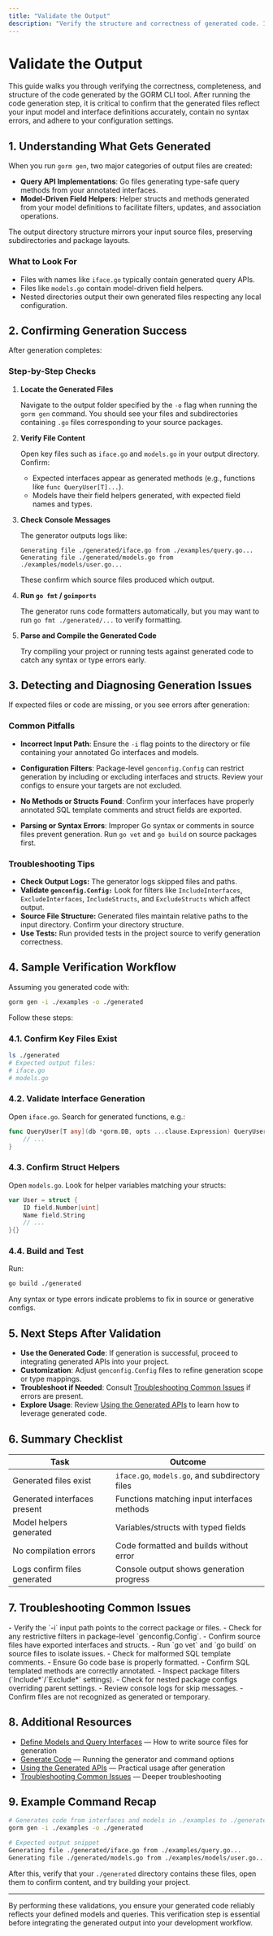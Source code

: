 ```yaml
---
title: "Validate the Output"
description: "Verify the structure and correctness of generated code. Includes tips on what files to expect and how to check for generation errors or gaps."
---
```


# Validate the Output

This guide walks you through verifying the correctness, completeness, and structure of the code generated by the GORM CLI tool. After running the code generation step, it is critical to confirm that the generated files reflect your input model and interface definitions accurately, contain no syntax errors, and adhere to your configuration settings.

## 1. Understanding What Gets Generated

When you run `gorm gen`, two major categories of output files are created:

- **Query API Implementations**: Go files generating type-safe query methods from your annotated interfaces.
- **Model-Driven Field Helpers**: Helper structs and methods generated from your model definitions to facilitate filters, updates, and association operations.

The output directory structure mirrors your input source files, preserving subdirectories and package layouts.

### What to Look For

- Files with names like `iface.go` typically contain generated query APIs.
- Files like `models.go` contain model-driven field helpers.
- Nested directories output their own generated files respecting any local configuration.


## 2. Confirming Generation Success

After generation completes:

### Step-by-Step Checks

1. **Locate the Generated Files**

   Navigate to the output folder specified by the `-o` flag when running the `gorm gen` command. You should see your files and subdirectories containing `.go` files corresponding to your source packages.

2. **Verify File Content**

   Open key files such as `iface.go` and `models.go` in your output directory. Confirm:

   - Expected interfaces appear as generated methods (e.g., functions like `func QueryUser[T]...`).
   - Models have their field helpers generated, with expected field names and types.

3. **Check Console Messages**

   The generator outputs logs like:

   ```
   Generating file ./generated/iface.go from ./examples/query.go...
   Generating file ./generated/models.go from ./examples/models/user.go...
   ```

   These confirm which source files produced which output.

4. **Run `go fmt` / `goimports`**

   The generator runs code formatters automatically, but you may want to run `go fmt ./generated/...` to verify formatting.

5. **Parse and Compile the Generated Code**

   Try compiling your project or running tests against generated code to catch any syntax or type errors early.


## 3. Detecting and Diagnosing Generation Issues

If expected files or code are missing, or you see errors after generation:

### Common Pitfalls

- **Incorrect Input Path**: Ensure the `-i` flag points to the directory or file containing your annotated Go interfaces and models.

- **Configuration Filters**: Package-level `genconfig.Config` can restrict generation by including or excluding interfaces and structs. Review your configs to ensure your targets are not excluded.

- **No Methods or Structs Found**: Confirm your interfaces have properly annotated SQL template comments and struct fields are exported.

- **Parsing or Syntax Errors**: Improper Go syntax or comments in source files prevent generation. Run `go vet` and `go build` on source packages first.


### Troubleshooting Tips

- **Check Output Logs:** The generator logs skipped files and paths.
- **Validate `genconfig.Config:`** Look for filters like `IncludeInterfaces`, `ExcludeInterfaces`, `IncludeStructs`, and `ExcludeStructs` which affect output.
- **Source File Structure:** Generated files maintain relative paths to the input directory. Confirm your directory structure.
- **Use Tests:** Run provided tests in the project source to verify generation correctness.


## 4. Sample Verification Workflow

Assuming you generated code with:

```bash
gorm gen -i ./examples -o ./generated
```

Follow these steps:

### 4.1. Confirm Key Files Exist

```bash
ls ./generated
# Expected output files:
# iface.go
# models.go
```

### 4.2. Validate Interface Generation

Open `iface.go`. Search for generated functions, e.g.: 

```go
func QueryUser[T any](db *gorm.DB, opts ...clause.Expression) QueryUserInterface[T] {
    // ...
}
```

### 4.3. Confirm Struct Helpers

Open `models.go`. Look for helper variables matching your structs:

```go
var User = struct {
    ID field.Number[uint]
    Name field.String
    // ...
}{}
```

### 4.4. Build and Test

Run:

```bash
go build ./generated
```

Any syntax or type errors indicate problems to fix in source or generative configs.


## 5. Next Steps After Validation

- **Use the Generated Code**: If generation is successful, proceed to integrating generated APIs into your project.
- **Customization**: Adjust `genconfig.Config` files to refine generation scope or type mappings.
- **Troubleshoot if Needed**: Consult [Troubleshooting Common Issues](../config-troubleshooting/troubleshooting-common-issues) if errors are present.
- **Explore Usage**: Review [Using the Generated APIs](../first-gen-workflow/using-generated-apis) to learn how to leverage generated code.


## 6. Summary Checklist

| Task                        | Outcome                                             |
|-----------------------------|-----------------------------------------------------|
| Generated files exist        | `iface.go`, `models.go`, and subdirectory files     |
| Generated interfaces present | Functions matching input interfaces methods         |
| Model helpers generated      | Variables/structs with typed fields                  |
| No compilation errors       | Code formatted and builds without error             |
| Logs confirm files generated | Console output shows generation progress             |


## 7. Troubleshooting Common Issues

<AccordionGroup title="Common Generation Issues and Solutions">
<Accordion title="No Generated Files Found">
- Verify the `-i` input path points to the correct package or files.
- Check for any restrictive filters in package-level `genconfig.Config`.
- Confirm source files have exported interfaces and structs.
</Accordion>
<Accordion title="Compilation or Syntax Errors in Generated Code">
- Run `go vet` and `go build` on source files to isolate issues.
- Check for malformed SQL template comments.
- Ensure Go code base is properly formatted.
</Accordion>
<Accordion title="Expected Methods or Fields Are Missing">
- Confirm SQL templated methods are correctly annotated.
- Inspect package filters (`Include*`/`Exclude*` settings).
- Check for nested package configs overriding parent settings.
</Accordion>
<Accordion title="Unexpected Files Skipped or Ignored">
- Review console logs for skip messages.
- Confirm files are not recognized as generated or temporary.
</Accordion>
</AccordionGroup>


## 8. Additional Resources

- [Define Models and Query Interfaces](../first-gen-workflow/define-models-interfaces) — How to write source files for generation
- [Generate Code](../first-gen-workflow/generate-code) — Running the generator and command options
- [Using the Generated APIs](../first-gen-workflow/using-generated-apis) — Practical usage after generation
- [Troubleshooting Common Issues](../config-troubleshooting/troubleshooting-common-issues) — Deeper troubleshooting


## 9. Example Command Recap

```bash
# Generates code from interfaces and models in ./examples to ./generated
gorm gen -i ./examples -o ./generated

# Expected output snippet
Generating file ./generated/iface.go from ./examples/query.go...
Generating file ./generated/models.go from ./examples/models/user.go...
```

After this, verify that your `./generated` directory contains these files, open them to confirm content, and try building your project.


---

By performing these validations, you ensure your generated code reliably reflects your defined models and queries. This verification step is essential before integrating the generated output into your development workflow.